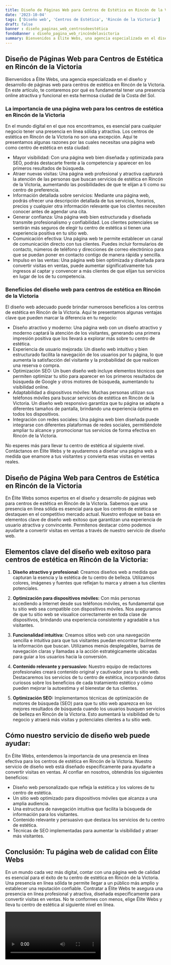 ```yaml
---
title: Diseño de Páginas Web para Centros de Estética en Rincón de la Victoria
date: '2023-10-04'
tags: ['Diseño web', 'Centros de Estética', 'Rincón de la Victoria']
draft: false
banner : diseño_paginas_web_centrosdeestética
fondoBanner : diseño_pagina_web_rincóndelavictoria
summary: Bienvenidos a Élite Webs, una agencia especializada en el diseño y desarrollo de páginas web para centros de estética en Rincón de la Victoria. En este artículo, te contaremos por qué es fundamental tener una presencia online atractiva y funcional en esta hermosa ciudad de la Costa del Sol.
---
```


## Diseño de Páginas Web para Centros de Estética en Rincón de la Victoria

Bienvenidos a Élite Webs, una agencia especializada en el diseño y desarrollo de páginas web para centros de estética en Rincón de la Victoria. En este artículo, te contaremos por qué es fundamental tener una presencia online atractiva y funcional en esta hermosa ciudad de la Costa del Sol.

### La importancia de una página web para los centros de estética en Rincón de la Victoria

En el mundo digital en el que nos encontramos, es esencial para cualquier negocio tener una presencia en línea sólida y atractiva. Los centros de estética en Rincón de la Victoria no son una excepción. Aquí te presentamos algunas razones por las cuales necesitas una página web como centro de estética en esta ciudad:

- Mayor visibilidad: Con una página web bien diseñada y optimizada para SEO, podrás destacarte frente a la competencia y aparecer en los primeros resultados de búsqueda.
- Atraer nuevas visitas: Una página web profesional y atractiva capturará la atención de las personas que buscan servicios de estética en Rincón de la Victoria, aumentando las posibilidades de que te elijan a ti como su centro de preferencia.
- Información detallada sobre servicios: Mediante una página web, podrás ofrecer una descripción detallada de tus servicios, horarios, precios y cualquier otra información relevante que los clientes necesiten conocer antes de agendar una cita.
- Generar confianza: Una página web bien estructurada y diseñada transmite profesionalismo y confiabilidad. Los clientes potenciales se sentirán más seguros de elegir tu centro de estética si tienen una experiencia positiva en tu sitio web.
- Comunicación efectiva: Una página web te permite establecer un canal de comunicación directo con tus clientes. Puedes incluir formularios de contacto, números de teléfono y direcciones de correo electrónico para que se puedan poner en contacto contigo de manera rápida y sencilla.
- Impulso en las ventas: Una página web bien optimizada y diseñada para convertir visitas en ventas, puede aumentar significativamente tus ingresos al captar y convencer a más clientes de que elijan tus servicios en lugar de los de tu competencia.

### Beneficios del diseño web para centros de estética en Rincón de la Victoria

El diseño web adecuado puede brindar numerosos beneficios a los centros de estética en Rincón de la Victoria. Aquí te presentamos algunas ventajas clave que pueden marcar la diferencia en tu negocio:

- Diseño atractivo y moderno: Una página web con un diseño atractivo y moderno captará la atención de los visitantes, generando una primera impresión positiva que los llevará a explorar más sobre tu centro de estética.
- Experiencia de usuario mejorada: Un diseño web intuitivo y bien estructurado facilita la navegación de los usuarios por tu página, lo que aumenta la satisfacción del visitante y la probabilidad de que realicen una reserva o compra.
- Optimización SEO: Un buen diseño web incluye elementos técnicos que permiten optimizar tu sitio para aparecer en los primeros resultados de búsqueda de Google y otros motores de búsqueda, aumentando tu visibilidad online.
- Adaptabilidad a dispositivos móviles: Muchas personas utilizan sus teléfonos móviles para buscar servicios de estética en Rincón de la Victoria. Un diseño web responsivo garantiza que tu página se adapte a diferentes tamaños de pantalla, brindando una experiencia óptima en todos los dispositivos.
- Integración con redes sociales: Una página web bien diseñada puede integrarse con diferentes plataformas de redes sociales, permitiéndote ampliar tu alcance y promocionar tus servicios de forma efectiva en Rincón de la Victoria.

No esperes más para llevar tu centro de estética al siguiente nivel. Contáctanos en Élite Webs y te ayudaremos a diseñar una página web a medida que enamore a tus visitantes y convierta esas visitas en ventas reales.

<GifSeo />

<Cta />

## Diseño de Página Web para Centros de Estética en Rincón de la Victoria

En Élite Webs somos expertos en el diseño y desarrollo de páginas web para centros de estética en Rincón de la Victoria. Sabemos que una presencia en línea sólida es esencial para que los centros de estética se destaquen en el competitivo mercado actual. Nuestro enfoque se basa en elementos clave de diseño web exitoso que garantizan una experiencia de usuario atractiva y convincente. Permítenos destacar cómo podemos ayudarte a convertir visitas en ventas a través de nuestro servicio de diseño web.

## Elementos clave del diseño web exitoso para centros de estética en Rincón de la Victoria:

1. **Diseño atractivo y profesional:** Creamos diseños web a medida que capturan la esencia y la estética de tu centro de belleza. Utilizamos colores, imágenes y fuentes que reflejan tu marca y atraen a tus clientes potenciales.

2. **Optimización para dispositivos móviles:** Con más personas accediendo a Internet desde sus teléfonos móviles, es fundamental que tu sitio web sea compatible con dispositivos móviles. Nos aseguramos de que tu sitio web se visualice correctamente en toda clase de dispositivos, brindando una experiencia consistente y agradable a tus visitantes.

3. **Funcionalidad intuitiva:** Creamos sitios web con una navegación sencilla e intuitiva para que tus visitantes puedan encontrar fácilmente la información que buscan. Utilizamos menús desplegables, barras de navegación claras y llamadas a la acción estratégicamente ubicadas para guiar a los usuarios hacia la conversión.

4. **Contenido relevante y persuasivo:** Nuestro equipo de redactores profesionales creará contenido original y cautivador para tu sitio web. Destacaremos los servicios de tu centro de estética, incorporando datos curiosos sobre los beneficios de cada tratamiento estético y cómo pueden mejorar la autoestima y el bienestar de tus clientes.

5. **Optimización SEO:** Implementamos técnicas de optimización de motores de búsqueda (SEO) para que tu sitio web aparezca en los mejores resultados de búsqueda cuando los usuarios busquen servicios de belleza en Rincón de la Victoria. Esto aumentará la visibilidad de tu negocio y atraerá más visitas y potenciales clientes a tu sitio web.

## Cómo nuestro servicio de diseño web puede ayudar:

En Élite Webs, entendemos la importancia de una presencia en línea efectiva para los centros de estética en Rincón de la Victoria. Nuestro servicio de diseño web está diseñado específicamente para ayudarte a convertir visitas en ventas. Al confiar en nosotros, obtendrás los siguientes beneficios:

- Diseño web personalizado que refleja la estética y los valores de tu centro de estética.
- Un sitio web optimizado para dispositivos móviles que alcanza a una amplia audiencia.
- Una estructura de navegación intuitiva que facilita la búsqueda de información para los visitantes.
- Contenido relevante y persuasivo que destaca los servicios de tu centro de estética.
- Técnicas de SEO implementadas para aumentar la visibilidad y atraer más visitantes.

## Conclusión: Tu página web de calidad con Élite Webs

En un mundo cada vez más digital, contar con una página web de calidad es esencial para el éxito de tu centro de estética en Rincón de la Victoria. Una presencia en línea sólida te permite llegar a un público más amplio y establecer una reputación confiable. Contratar a Élite Webs te asegura una presencia en línea profesional y atractiva, diseñada específicamente para convertir visitas en ventas. No te conformes con menos, elige Élite Webs y lleva tu centro de estética al siguiente nivel en línea.

<Video />

<CtaBot job='Centros de Estética' city='Rincón de la Victoria'/>

<Gmaps query='Rincón de la Victoria+españa+maps' />
